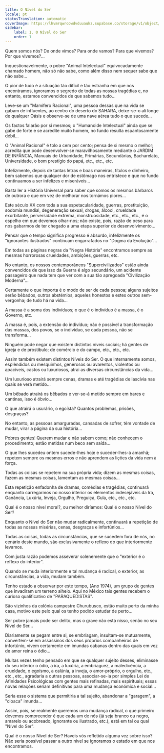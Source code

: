 ```yaml
---
title: O Nível do Ser
locale: pt
statusTranslation: automatic
coverImage: https://lhvmrqwrcowdvduuaukz.supabase.co/storage/v1/object/public/strapi-uploads/small_cover-tratado-de-psicologia-revolucionaria.webp-5e15e1cec4e0ebebcde5d7fc7565d8fd.webp
sidebar:
    label: 1. O Nível do Ser
    order: 1
---
```

Quem somos nós? De onde vimos? Para onde vamos? Para que vivemos? Por que vivemos?...

Inquestionavelmente, o pobre "Animal Intelectual" equivocadamente chamado homem, não só não sabe, como além disso nem sequer sabe que não sabe...

O pior de tudo é a situação tão difícil e tão estranha em que nos encontramos, ignoramos o segredo de todas as nossas tragédias e, no entanto, estamos convencidos de que sabemos tudo...

Leve-se um "Mamífero Racional", uma pessoa dessas que na vida se gabam de influentes, ao centro do deserto do SAHARA, deixe-se-o ali longe de qualquer Oásis e observe-se de uma nave aérea tudo o que sucede...

Os factos falarão por si mesmos; o "Humanoide Intelectual" ainda que se gabe de forte e se acredite muito homem, no fundo resulta espantosamente débil...

O "Animal Racional" é tolo a cem por cento; pensa de si mesmo o melhor; acredita que pode desenvolver-se maravilhosamente mediante o JARDIM DE INFÂNCIA, Manuais de Urbanidade, Primárias, Secundárias, Bacharelato, Universidade, o bom prestígio do papá, etc., etc., etc.

Infelizmente, depois de tantas letras e boas maneiras, títulos e dinheiro, bem sabemos que qualquer dor de estômago nos entristece e que no fundo continuamos a ser infelizes e miseráveis...

Basta ler a História Universal para saber que somos os mesmos bárbaros de outrora e que em vez de melhorar nos tornámos piores...

Este século XX com toda a sua espetacularidade, guerras, prostituição, sodomia mundial, degeneração sexual, drogas, álcool, crueldade exorbitante, perversidade extrema, monstruosidade, etc., etc., etc., é o espelho em que devemos olhar-nos; não existe, pois, razão de peso para nos gabarmos de ter chegado a uma etapa superior de desenvolvimento...

Pensar que o tempo significa progresso é absurdo, infelizmente os "ignorantes ilustrados" continuam engarrafados no "Dogma da Evolução"...

Em todas as páginas negras da "Negra História" encontramos sempre as mesmas horrorosas crueldades, ambições, guerras, etc.

No entanto, os nossos contemporâneos "Supercivilizados" estão ainda convencidos de que isso da Guerra é algo secundário, um acidente passageiro que nada tem que ver com a sua tão apregoada "Civilização Moderna"...

Certamente o que importa é o modo de ser de cada pessoa; alguns sujeitos serão bêbados, outros abstémios, aqueles honestos e estes outros sem-vergonha; de tudo há na vida...

A massa é a soma dos indivíduos; o que é o indivíduo é a massa, é o Governo, etc.

A massa é, pois, a extensão do indivíduo; não é possível a transformação das massas, dos povos, se o indivíduo, se cada pessoa, não se transforma...

Ninguém pode negar que existem distintos níveis sociais; há gentes de igreja e de prostíbulo; de comércio e do campo, etc., etc., etc.

Assim também existem distintos Níveis do Ser. O que internamente somos, esplêndidos ou mesquinhos, generosos ou avarentos, violentos ou apacíveis, castos ou luxuriosos, atrai as diversas circunstâncias da vida...

Um luxurioso atrairá sempre cenas, dramas e até tragédias de lascívia nas quais se verá metido...

Um bêbado atrairá os bêbados e ver-se-á metido sempre em bares e cantinas, isso é óbvio...

O que atrairá o usurário, o egoísta? Quantos problemas, prisões, desgraças?

No entanto, as pessoas amarguradas, cansadas de sofrer, têm vontade de mudar, virar a página da sua história...

Pobres gentes! Querem mudar e não sabem como; não conhecem o procedimento; estão metidas num beco sem saída...

O que lhes sucedeu ontem sucede-lhes hoje e suceder-lhes-á amanhã; repetem sempre os mesmos erros e não aprendem as lições da vida nem à força.

Todas as coisas se repetem na sua própria vida; dizem as mesmas coisas, fazem as mesmas coisas, lamentam as mesmas coisas...

Esta repetição enfadonha de dramas, comédias e tragédias, continuará enquanto carregarmos no nosso interior os elementos indesejáveis da Ira, Ganância, Luxúria, Inveja, Orgulho, Preguiça, Gula, etc., etc., etc.

Qual é o nosso nível moral?, ou melhor diríamos: Qual é o nosso Nível do Ser?

Enquanto o Nível do Ser não mudar radicalmente, continuará a repetição de todas as nossas misérias, cenas, desgraças e infortúnios...

Todas as coisas, todas as circunstâncias, que se sucedem fora de nós, no cenário deste mundo, são exclusivamente o reflexo do que interiormente levamos.

Com justa razão podemos asseverar solenemente que o "exterior é o reflexo do interior".

Quando se muda interiormente e tal mudança é radical, o exterior, as circunstâncias, a vida, mudam também.

Tenho estado a observar por este tempo, (Ano 1974), um grupo de gentes que invadiram um terreno alheio. Aqui no México tais gentes recebem o curioso qualificativo de "PARAQUEDISTAS".

São vizinhos da colónia campestre Churubusco, estão muito perto da minha casa, motivo este pelo qual os tenho podido estudar de perto...

Ser pobre jamais pode ser delito, mas o grave não está nisso, senão no seu Nível de Ser...

Diariamente se pegam entre si, se embriagam, insultam-se mutuamente, convertem-se em assassinos dos seus próprios companheiros de infortúnio, vivem certamente em imundas cabanas dentro das quais em vez de amor reina o ódio...

Muitas vezes tenho pensado em que se qualquer sujeito desses, eliminasse do seu interior o ódio, a ira, a luxúria, a embriaguez, a maledicência, a crueldade, o egoísmo, a calúnia, a inveja, o amor-próprio, o orgulho, etc., etc., etc., agradaria a outras pessoas, associar-se-ia por simples Lei de Afinidades Psicológicas com gentes mais refinadas, mais espirituais; essas novas relações seriam definitivas para uma mudança económica e social...

Seria esse o sistema que permitiria a tal sujeito, abandonar a "garagem", a "cloaca" imunda...

Assim, pois, se realmente queremos uma mudança radical, o que primeiro devemos compreender é que cada um de nós (já seja branco ou negro, amarelo ou acobreado, ignorante ou ilustrado, etc.), está em tal ou qual "Nível do Ser".

Qual é o nosso Nível de Ser? Haveis vós refletido alguma vez sobre isso? Não seria possível passar a outro nível se ignoramos o estado em que nos encontramos.

